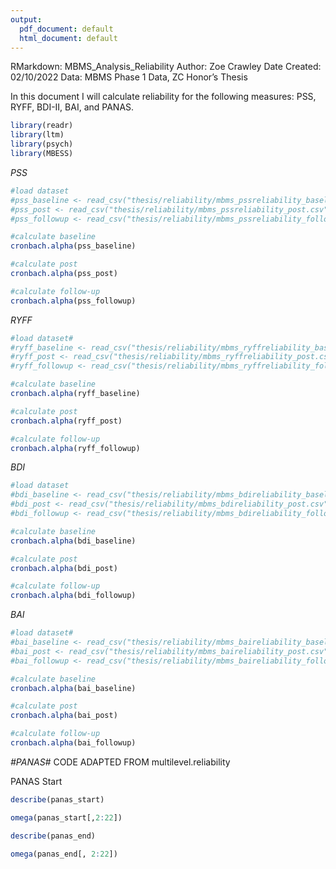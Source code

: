 ```yaml
---
output:
  pdf_document: default
  html_document: default
---
```

RMarkdown: MBMS_Analysis_Reliability
Author: Zoe Crawley
Date Created: 02/10/2022
Data: MBMS Phase 1 Data, ZC Honor's Thesis

In this document I will calculate reliability for the following measures: PSS, RYFF, BDI-II, BAI, and PANAS.

```r
library(readr)
library(ltm)
library(psych)
library(MBESS)
```

*PSS*
```r
#load dataset
#pss_baseline <- read_csv("thesis/reliability/mbms_pssreliability_baseline.csv")
#pss_post <- read_csv("thesis/reliability/mbms_pssreliability_post.csv")
#pss_followup <- read_csv("thesis/reliability/mbms_pssreliability_followup.csv")
```


```r
#calculate baseline
cronbach.alpha(pss_baseline)

#calculate post
cronbach.alpha(pss_post)

#calculate follow-up
cronbach.alpha(pss_followup)

```

*RYFF*
```r
#load dataset#
#ryff_baseline <- read_csv("thesis/reliability/mbms_ryffreliability_baseline.csv")
#ryff_post <- read_csv("thesis/reliability/mbms_ryffreliability_post.csv")
#ryff_followup <- read_csv("thesis/reliability/mbms_ryffreliability_followup.csv")
```

```r
#calculate baseline
cronbach.alpha(ryff_baseline)

#calculate post
cronbach.alpha(ryff_post)

#calculate follow-up
cronbach.alpha(ryff_followup)
```
*BDI*
```r
#load dataset 
#bdi_baseline <- read_csv("thesis/reliability/mbms_bdireliability_baseline.csv")
#bdi_post <- read_csv("thesis/reliability/mbms_bdireliability_post.csv")
#bdi_followup <- read_csv("thesis/reliability/mbms_bdireliability_followup.csv")
```

```r
#calculate baseline
cronbach.alpha(bdi_baseline)

#calculate post
cronbach.alpha(bdi_post)

#calculate follow-up
cronbach.alpha(bdi_followup)

```

*BAI*
```r
#load dataset#
#bai_baseline <- read_csv("thesis/reliability/mbms_baireliability_baseline.csv")
#bai_post <- read_csv("thesis/reliability/mbms_baireliability_post.csv")
#bai_followup <- read_csv("thesis/reliability/mbms_baireliability_followup.csv")
```

```r
#calculate baseline
cronbach.alpha(bai_baseline)

#calculate post
cronbach.alpha(bai_post)

#calculate follow-up
cronbach.alpha(bai_followup)

```
*#PANAS#*
CODE ADAPTED FROM 
multilevel.reliability 

PANAS Start
```r
describe(panas_start)
```

```r
omega(panas_start[,2:22])
```

```r
describe(panas_end)
```

```r
omega(panas_end[, 2:22])
```

